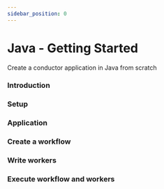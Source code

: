 ```yaml
---
sidebar_position: 0
---
```

# Java - Getting Started
Create a conductor application in Java from scratch

### Introduction
### Setup
### Application
### Create a workflow
### Write workers
### Execute workflow and workers
